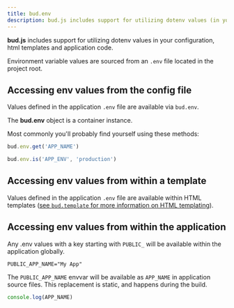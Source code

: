 ```yaml
---
title: bud.env
description: bud.js includes support for utilizing dotenv values (in your config, templates and the client).
---
```


**bud.js** includes support for utilizing dotenv values in your configuration, html templates and application code.

Environment variable values are sourced from an `.env` file located in the project root.

## Accessing env values from the config file

Values defined in the application `.env` file are available via `bud.env`.

The **bud.env** object is a container instance.

Most commonly you'll probably find yourself using these methods:

```js title='bud.config.js'
bud.env.get('APP_NAME')
```

```js title='bud.config.js'
bud.env.is('APP_ENV', 'production')
```

## Accessing env values from within a template

Values defined in the application `.env` file are available within HTML templates ([see `bud.template` for more information on HTML templating](/docs/bud.template)).

## Accessing env values from within the application

Any .env values with a key starting with `PUBLIC_` will be available within the application globally.

```env title='.env'
PUBLIC_APP_NAME="My App"
```

The `PUBLIC_APP_NAME` envvar will be available as `APP_NAME` in application source files. This replacement is static, and happens during the build.

```js title='bud.config.js'
console.log(APP_NAME)
```
